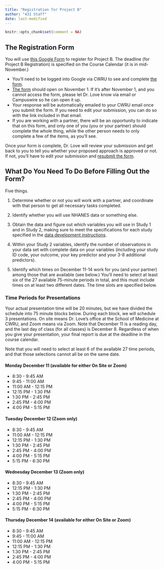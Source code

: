 ```yaml
---
title: "Registration for Project B"
author: "431 Staff"
date: last-modified
---
```


```r
knitr::opts_chunk$set(comment = NA)
```

## The Registration Form

You will use [this Google Form](https://bit.ly/431-projB-registration-2023) to register for Project B. The deadline (for Project B Registration) is specified on the Course Calendar (it is in mid-November.)

- You'll need to be logged into Google via CWRU to see and complete [the form](https://bit.ly/431-projB-registration-2023). 
- [The form](https://bit.ly/431-projB-registration-2023) should open on November 1. If it's after November 1, and you cannot access the form, please let Dr. Love know via email or Campuswire so he can open it up.
- Your response will be automatically emailed to your CWRU email once you submit the form. If you need to edit your submission, you can do so with the link included in that email.
- If you are working with a partner, there will be an opportunity to indicate that on this form, and only one of you (you or your partner) should complete the whole thing, while the other person needs to only complete a few of the items, as you'll see.

Once your form is complete, Dr. Love will review your submission and get back to you to tell you whether your proposed approach is approved or not. If not, you'll have to edit your submission and [resubmit the form](https://bit.ly/431-projB-registration-2023).

## What Do You Need To Do Before Filling Out the Form?

Five things.

1. Determine whether or not you will work with a partner, and coordinate with that person to get all necessary tasks completed.

2. Identify whether you will use NHANES data or something else.

3. Obtain the data and figure out which variables you will use in Study 1 and in Study 2, making sure to meet the specifications for each study specified in the [data development instructions](data1.qmd).

4. Within your Study 2 variables, identify the number of observations in your data set with complete data on your variables (including your study ID code, your outcome, your key predictor and your 3-8 additional predictors).

5. Identify which times on December 11-14 work for you (and your partner) among those that are available (see below.) You'll need to select at least six of the 27 available 75-minute periods in total, and this must include times on at least two different dates. The time slots are specified below.

### Time Periods for Presentations

Your actual presentation time will be 20 minutes, but we have divided the schedule into 75 minute blocks below. During each block, we will schedule 3 presentations. On site means Dr. Love's office at the School of Medicine at CWRU, and Zoom means via Zoom. Note that December 11 is a reading day, and the last day of class (for all classes) is December 8. Regardless of when you give your presentation, your final report is due at the deadline in the course calendar.

Note that you will need to select at least 6 of the available 27 time periods, and that those selections cannot all be on the same date.

#### Monday December 11 (available for either On Site or Zoom)

- 8:30 - 9:45 AM
- 9:45 - 11:00 AM
- 11:00 AM - 12:15 PM
- 12:15 PM - 1:30 PM
- 1:30 PM - 2:45 PM
- 2:45 PM - 4:00 PM
- 4:00 PM - 5:15 PM

#### Tuesday December 12 (Zoom only)

- 8:30 - 9:45 AM
- 11:00 AM - 12:15 PM
- 12:15 PM - 1:30 PM
- 1:30 PM - 2:45 PM
- 2:45 PM - 4:00 PM
- 4:00 PM - 5:15 PM
- 5:15 PM - 6:30 PM

#### Wednesday December 13 (Zoom only)

- 8:30 - 9:45 AM
- 12:15 PM - 1:30 PM
- 1:30 PM - 2:45 PM
- 2:45 PM - 4:00 PM
- 4:00 PM - 5:15 PM
- 5:15 PM - 6:30 PM

#### Thursday December 14 (available for either On Site or Zoom)

- 8:30 - 9:45 AM
- 9:45 - 11:00 AM
- 11:00 AM - 12:15 PM
- 12:15 PM - 1:30 PM
- 1:30 PM - 2:45 PM
- 2:45 PM - 4:00 PM
- 4:00 PM - 5:15 PM
